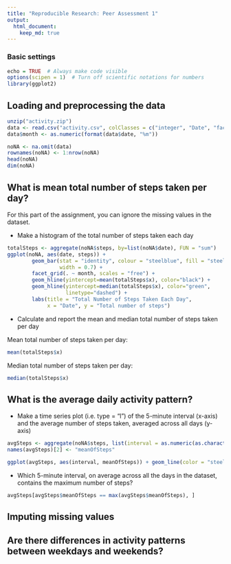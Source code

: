 ```yaml
---
title: "Reproducible Research: Peer Assessment 1"
output: 
  html_document:
    keep_md: true
---
```

### Basic settings
```r
echo = TRUE  # Always make code visible
options(scipen = 1)  # Turn off scientific notations for numbers
library(ggplot2)
```

## Loading and preprocessing the data
```r
unzip("activity.zip")
data <- read.csv("activity.csv", colClasses = c("integer", "Date", "factor"))
data$month <- as.numeric(format(data$date, "%m"))

noNA <- na.omit(data)
rownames(noNA) <- 1:nrow(noNA)
head(noNA)
dim(noNA)

```

## What is mean total number of steps taken per day?
For this part of the assignment, you can ignore the missing values in the dataset.

* Make a histogram of the total number of steps taken each day
```r
totalSteps <- aggregate(noNA$steps, by=list(noNA$date), FUN = "sum")
ggplot(noNA, aes(date, steps)) + 
        geom_bar(stat = "identity", colour = "steelblue", fill = "steelblue", 
                 width = 0.7) + 
        facet_grid(. ~ month, scales = "free") +
        geom_hline(yintercept=mean(totalSteps$x), color="black") +
        geom_hline(yintercept=median(totalSteps$x), color="green", 
                   linetype="dashed") +
        labs(title = "Total Number of Steps Taken Each Day", 
             x = "Date", y = "Total number of steps")
```

* Calculate and report the mean and median total number of steps taken per day

Mean total number of steps taken per day:
```r
mean(totalSteps$x)
```
Median total number of steps taken per day:
```r
median(totalSteps$x)
```


## What is the average daily activity pattern?
* Make a time series plot (i.e. type = "l") of the 5-minute interval (x-axis) and the average number of steps taken, averaged across all days (y-axis)

```r
avgSteps <- aggregate(noNA$steps, list(interval = as.numeric(as.character(noNA$interval))), FUN = "mean")
names(avgSteps)[2] <- "meanOfSteps"

ggplot(avgSteps, aes(interval, meanOfSteps)) + geom_line(color = "steelblue", size = 0.8) + labs(title = "Time Series Plot of the 5-minute Interval", x = "5-minute intervals", y = "Average Number of Steps Taken")
```

* Which 5-minute interval, on average across all the days in the dataset, contains the maximum number of steps?
```r
avgSteps[avgSteps$meanOfSteps == max(avgSteps$meanOfSteps), ]
```



## Imputing missing values



## Are there differences in activity patterns between weekdays and weekends?
